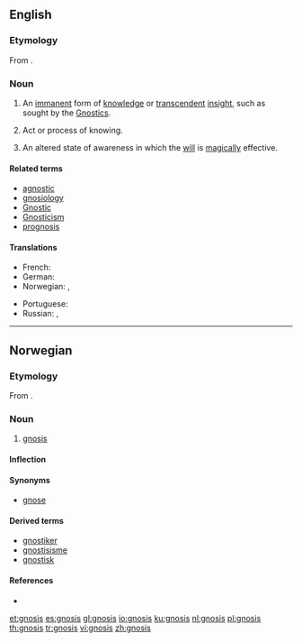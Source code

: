 ==English==

===Etymology===
{{PIE root|en|ǵneh₃}}
From {{etyl|grc|en}} {{term|lang=grc|γνῶσις||knowledge}}.

===Noun===
{{wikipedia}}
{{en-noun|gnoses}}

# {{context|gnosticism|lang=en}} An [[immanent]] form of [[knowledge]] or [[transcendent]] [[insight]], such as sought by the [[Gnostic]]s.
# Act or process of knowing.
# {{context|occult|lang=en}} An altered state of awareness in which the [[will]] is [[magically]] effective.

====Related terms====
* [[agnostic]]
* [[gnosiology]]
* [[Gnostic]]
* [[Gnosticism]]
* [[prognosis]]

====Translations====
{{trans-top|gnosis}}
* French: {{t+|fr|gnose|f}}
* German: {{t+|de|Gnosis|f}}
* Norwegian: {{t|no|gnose|m}}, {{t|no|gnosis|m}}
{{trans-mid}}
* Portuguese: {{t+|pt|gnose|f}}
* Russian: {{t+|ru|гно́зис}}, {{t|ru|гно́сис}}
{{trans-bottom}}

----

==Norwegian==

===Etymology===
From {{etyl|grc|no}} {{term|lang=grc|γνῶσις||knowledge}}.

===Noun===
{{head|no|noun|g=m}}

# {{context|gnosticism|singulare tantum|lang=no}} [[gnosis]]

====Inflection====
{{no-noun-infl|nb-class=m1|nn-class=n1}}

====Synonyms====
* [[gnose]]

====Derived terms====
* [[gnostiker]]
* [[gnostisisme]]
* [[gnostisk]]

====References====
* {{R:Ordnett}}

[[et:gnosis]]
[[es:gnosis]]
[[gl:gnosis]]
[[io:gnosis]]
[[ku:gnosis]]
[[nl:gnosis]]
[[pl:gnosis]]
[[th:gnosis]]
[[tr:gnosis]]
[[vi:gnosis]]
[[zh:gnosis]]